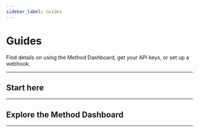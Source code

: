 ```yaml
---
sidebar_label: Guides
---
```



# Guides

Find details on using the Method Dashboard, get your API keys, or set up a webhook.

---

## Start here

<CardContainer>
  <Card
    colSize={6}
    illustration="/img/Frame-1.png"
    href="#"
    header="Core concepts"
    body="Learn the core concepts of Method so you can really hit the ground running."
  />
  <Card
    colSize={6}
    illustration="/img/Frame-2.png"
    href="#"
    header="Quick start"
    body="Copy and paste code samples to get money moving right away."
  />
</CardContainer>

---

## Explore the Method Dashboard

<CardContainer>
  <Card
    icon="/img/Frame-3.png"
    href="#"
    header="Core concepts"
    body="Learn the core concepts of Method so you can really hit the ground running."
  />
  <Card
    icon="/img/Frame-4.png"
    href="#"
    header="Quick start"
    body="Copy and paste code samples to get money moving right away."
  />
  <Card
    icon="/img/Frame-5.png"
    href="#"
    header="Quick start"
    body="Copy and paste code samples to get money moving right away."
  />
</CardContainer>

---
